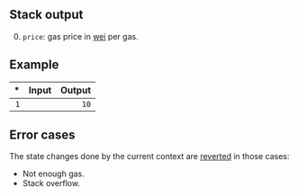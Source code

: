 ## Stack output

0. `price`: gas price in [wei](https://www.investopedia.com/terms/w/wei.asp) per gas.

## Example

| * | Input | Output |
|--:|------:|-------:|
| `1` | | `10` |

## Error cases

The state changes done by the current context are [reverted](#FD) in those cases:
- Not enough gas.
- Stack overflow.
